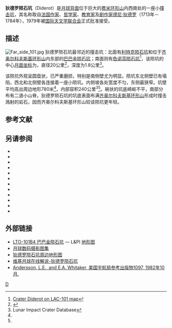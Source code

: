 {{lunar crater data|
 image=Diderot Moon crater.jpg|240px|
 caption=[[阿波罗15号|阿波罗15号]]拍摄的图像，图中带边框的为狄德罗陨石坑|
 latitude=20.42|
 N_or_S=S|
 longitude=121.54|
 E_or_W=E|
 diameter=20公里|
 depth=1.8公里|
 colong=239|
 eponym=[[德尼·狄德罗|德尼·狄德罗]]}}
'''狄德罗陨石坑'''（Diderot）是[[月球背面|月球背面]]位于巨大的[[费米环形山|费米环形山]]内西南处的一座小[[撞击坑|撞击坑]]，其名称取自[[法国|法国]][[作家|作家]]、[[哲学家|哲学家]]、[[教育家|教育家]]及[[剧作家|剧作家]][[德尼·狄德罗|德尼·狄德罗]]（1713年－1784年），1979年被[[国际天文学联合会|国际天文学联合会]]正式批准接受。

==描述==
[[Image:Far_side_101.jpg|thumb]]
狄德罗陨石坑最邻近的撞击坑：北面有[[利特克陨石坑|利特克陨石坑]]和位于[[齐奥尔科夫斯基环形山|齐奥尔科夫斯基环形山]]内东部的[[巴巴金陨石坑|巴巴金陨石坑]]；南面则有[[色诺芬陨石坑|色诺芬陨石坑]]<ref>[http://planetarynames.wr.usgs.gov/images/Lunar/101_lo.pdf Crater Diderot on LAC-101 map]{{Dead link|date=2020年2月 |bot=InternetArchiveBot |fix-attempted=yes }}</ref>，该陨坑的中心[[月面坐标|月面坐标]]为{{Coord|20.42|S|121.54|E|globe:Moon|nogoogle=1|noosm=1}}，直径20公里<ref name="IAU">{{Cite web |url=http://planetarynames.wr.usgs.gov/Feature/1529 |title=Directory of the International Astronomical Union |access-date=2016-07-24 |archive-date=2020-03-26 |archive-url=https://web.archive.org/web/20200326074759/https://planetarynames.wr.usgs.gov/Feature/1529 |dead-url=no }}</ref>，深度为1.8公里<ref name=LICD>Lunar Impact Crater Database</ref>。

该陨坑外观呈圆盘状，已严重磨损，特别是南侧壁尤为明显。陨坑东北侧壁已有塌陷，西北和北侧壁各连接着一座小陨坑。内侧坡各处宽度不匀，东侧最狭窄。坑壁平均高出周边地形780米<ref name="LICD"/>，内部容积240公里<sup>3</sup><ref name="LICD"/>。碗状的坑底崎岖不平，南部分布有二道小山脊。狄德罗陨石坑的坑底表面布满[[齐奥尔科夫斯基环形山|齐奥尔科夫斯基环形山]]形成时撞击溅射的岩石，因而齐奥尔科夫斯基环形山较该陨坑更年轻。{{clear}}

==参考文献==
{{Reflist}}

==另请参阅==
{{refbegin}}
* {{cite book
  | last1 = Andersson
  | first1 = L. E.
  | last2 = Whitaker
  | first2 = E. A.
  | authorlink2 = Ewen Whitaker
  | date = 1982
  | title = [[NASA|NASA]] Catalogue of Lunar Nomenclature
  | publisher = NASA RP-1097
  | ref = harv
  }}
* {{cite web
  | last = Blue
  | first = Jennifer
  | date = July 25, 2007
  | title = Gazetteer of Planetary Nomenclature
  | publisher = [[United_States_Geological_Survey|USGS]]
  | url = http://planetarynames.wr.usgs.gov/
  | accessdate = 2007-08-05
  | ref = harv
  | archive-date = 2018-12-25
  | archive-url = https://web.archive.org/web/20181225170157/http://planetarynames.wr.usgs.gov/
  | dead-url = no
  }}
* {{cite book
  | last1 = Bussey
  | first1 = B.
  | authorlink1 = Ben Bussey
  | last2 = Spudis
  | first2 = P.
  | authorlink2 = Paul Spudis
  | date = 2004
  | title = The Clementine Atlas of the Moon
  | publisher = Cambridge University Press
  | location = New York
  | isbn = 978-0-521-81528-4
  | ref = harv
  }}
* {{cite book
  | last1 = Cocks
  | first1 = Elijah E.
  | last2 = Cocks
  | first2 = Josiah C.
  | date = 1995
  | title = Who's Who on the Moon: A Biographical Dictionary of Lunar Nomenclature
  | url = https://archive.org/details/isbn_9780936389271
  | publisher = Tudor Publishers
  | isbn = 978-0-936389-27-1
  | ref = harv
  }}
* {{cite web
  | last = McDowell
  | first = Jonathan
  | date = July 15, 2007
  | url = http://host.planet4589.org/astro/lunar/
  | title = Lunar Nomenclature
  | publisher = Jonathan's Space Report
  | accessdate = 2007-10-24
  | ref = harv
  | archive-date = 2018-12-25
  | archive-url = https://web.archive.org/web/20181225170156/http://host.planet4589.org/astro/lunar/
  | dead-url = no
  }}
* {{cite journal| last1 = Menzel| first1 = D. H.| last2 = Minnaert| first2 = M.| last3 = Levin| first3 = B.| last4 = Dollfus| first4 = A.| last5 = Bell| first5 = B.| title = Report on Lunar Nomenclature by the Working Group of Commission 17 of the IAU| doi = 10.1007/BF00171763| journal = Space Science Reviews| volume = 12| issue = 2| pages = 136–186| date = 1971| bibcode = 1971SSRv...12..136M| ref = harv}}
* {{cite book
  | first = Patrick
  | last = Moore
  | authorlink = Patrick Moore
  | date = 2001
  | title = On the Moon
  | url = https://archive.org/details/patrickmooreonmo00patr
  | publisher = Sterling Publishing Co.
  | isbn = 978-0-304-35469-6
  | ref = harv
  }}
* {{cite book
  | first = Fred W.
  | last = Price
  | date = 1988
  | title = The Moon Observer's Handbook
  | publisher = Cambridge University Press
  | isbn = 978-0-521-33500-3
  | ref = harv
  }}
* {{cite book
  | last = Rükl
  | first = Antonín
  | authorlink = Antonín Rükl
  | date = 1990
  | title = Atlas of the Moon
  | publisher = Kalmbach Books
  | isbn = 978-0-913135-17-4
  | ref = harv
  }}
* {{cite book
  | last = Webb
  | first = Rev. T. W.
  | authorlink = Thomas William Webb
  | date = 1962
  | title = Celestial Objects for Common Telescopes
  | url = https://archive.org/details/celestialobjects00webb
  | edition = 6th revised
  | publisher = Dover
  | isbn = 978-0-486-20917-3
  | ref = harv
  }}
* {{cite book
  | first = Ewen A.
  | last = Whitaker
  | authorlink = Ewen Whitaker
  | date = 1999
  | title = Mapping and Naming the Moon
  | publisher = Cambridge University Press
  | isbn = 978-0-521-62248-6
  | ref = harv
  }}
* {{cite book
  | first = Peter T.
  | last = Wlasuk
  | date = 2000
  | title = Observing the Moon
  | publisher = Springer
  | isbn = 978-1-85233-193-1
  | ref = harv
 }}
{{refend}}

==外部链接==
* [http://www.lpi.usra.edu/resources/mapcatalog/LTO/lto101b4_2/ LTO-101B4 巴巴金陨石坑] {{Wayback|url=http://www.lpi.usra.edu/resources/mapcatalog/LTO/lto101b4_2/ |date=20160407064543 }} — L&PI [[地形图|地形图]]
* [http://www.lpi.usra.edu/resources/lunar_orbiter/bin/srch_nam.shtml?Diderot%7C0 月球数码摄影图集] {{Wayback|url=http://www.lpi.usra.edu/resources/lunar_orbiter/bin/srch_nam.shtml?Diderot%7C0 |date=20201202194304 }}
* [http://www.lpi.usra.edu/resources/mapcatalog/LTO/lto101b4_2/ 狄德罗陨石坑周边地形图] {{Wayback|url=http://www.lpi.usra.edu/resources/mapcatalog/LTO/lto101b4_2/ |date=20160407064543 }}
* [http://the-moon.wikispaces.com/Diderot 维基月球在线解说-狄德罗陨石坑] {{Webarchive|url=https://archive.is/20130630142554/http://the-moon.wikispaces.com/Diderot |date=2013-06-30 }}
* [http://planet4589.org/astro/lunar/RP-1097.pdf Andersson, L.E., and E.A. Whitaker, 美国宇航局参考出版物1097, 1982年10月.] {{Wayback|url=http://planet4589.org/astro/lunar/RP-1097.pdf |date=20141006125838 }}

[[Category:月球环形山|D]]
{{月球環形山 (C-F)}}
